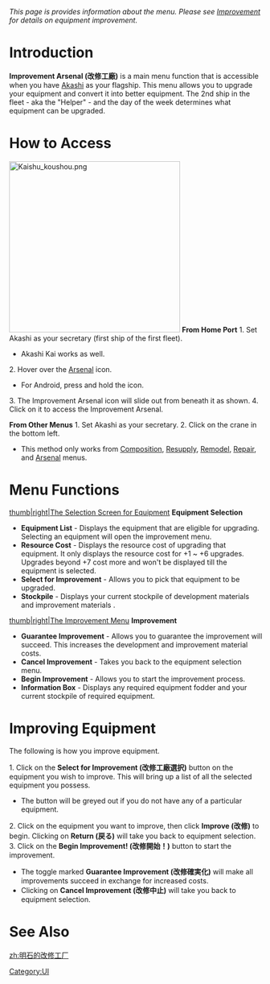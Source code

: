 ''This page is provides information about the menu. Please see [[Improvement]] for details on equipment improvement.''

=Introduction=

'''Improvement Arsenal (改修工廠)''' is a main menu function that is accessible when you have [[Akashi]] as your flagship. This menu allows you to upgrade your equipment and convert it into better equipment. The 2nd ship in the fleet - aka the "Helper" - and the day of the week determines what equipment can be upgraded.

=How to Access=
[[File:Kaishu koushou.png|340px|right]]
'''From Home Port'''
1. Set Akashi as your secretary (first ship of the first fleet).
* Akashi Kai works as well.
2. Hover over the [[Arsenal]] icon.
* For Android, press and hold the icon.
3. The Improvement Arsenal icon will slide out from beneath it as shown. 
4. Click on it to access the Improvement Arsenal.

'''From Other Menus'''
1. Set Akashi as your secretary.
2. Click on the crane in the bottom left.
* This method only works from [[Composition]], [[Resupply]], [[Remodel (Menu)|Remodel]], [[Repair]], and [[Arsenal]] menus.

=Menu Functions=
[[file:Improvement_Arsenal_Equipment_Selection.png|thumb|right|The Selection Screen for Equipment]]
'''Equipment Selection'''
* '''Equipment List''' - Displays the equipment that are eligible for upgrading. Selecting an equipment will open the improvement menu.
* '''Resource Cost''' - Displays the resource cost of upgrading that equipment. It only displays the resource cost for +1 ~ +6 upgrades. Upgrades beyond +7 cost more and won't be displayed till the equipment is selected.
* '''Select for Improvement''' - Allows you to pick that equipment to be upgraded.
* '''Stockpile''' - Displays your current stockpile of development materials {{DM}} and improvement materials {{IM}}.
[[file:Improvement_Arsenal_Improvement.png|thumb|right|The Improvement Menu]]
'''Improvement'''
* '''Guarantee Improvement''' - Allows you to guarantee the improvement will succeed. This increases the development and improvement material costs.
* '''Cancel Improvement''' - Takes you back to the equipment selection menu.
* '''Begin Improvement''' - Allows you to start the improvement process.
* '''Information Box''' - Displays any required equipment fodder and your current stockpile of required equipment.

=Improving Equipment=

The following is how you improve equipment.

1. Click on the '''Select for Improvement (改修工廠選択)''' button on the equipment you wish to improve. This will bring up a list of all the selected equipment you possess.
* The button will be greyed out if you do not have any of a particular equipment.
2. Click on the equipment you want to improve, then click '''Improve (改修)''' to begin. Clicking on '''Return (戻る)''' will take you back to equipment selection.
3. Click on the '''Begin Improvement! (改修開始！)''' button to start the improvement.
* The toggle marked '''Guarantee Improvement (改修確実化)''' will make all improvements succeed in exchange for increased costs.
* Clicking on '''Cancel Improvement (改修中止)''' will take you back to equipment selection.

=See Also=
{{Mechanics}}
[[Category:UI]]
[[zh:明石的改修工厂]]